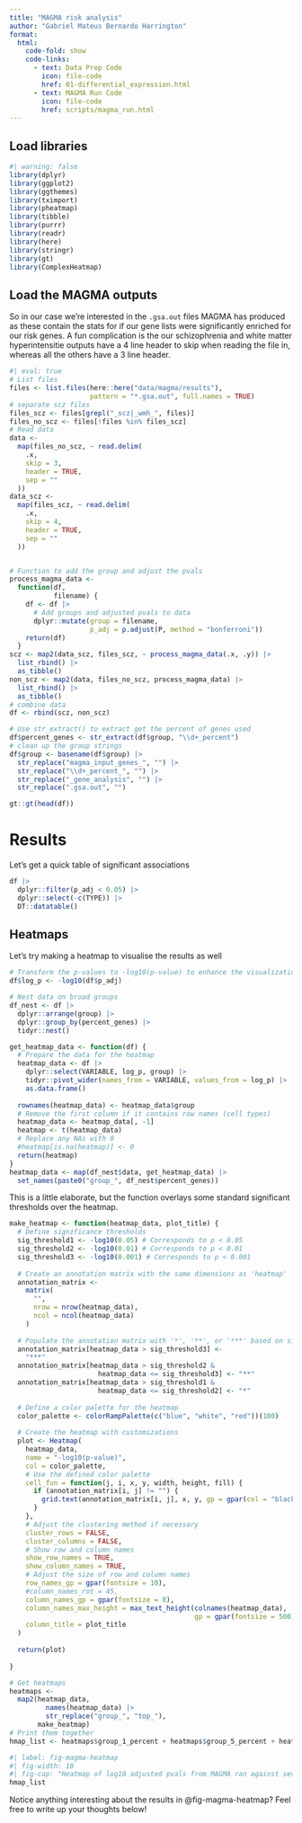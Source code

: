 ```yaml
---
title: "MAGMA risk analysis"
author: "Gabriel Mateus Bernardo Harrington"
format: 
  html:
    code-fold: show
    code-links: 
      - text: Data Prep Code
        icon: file-code
        href: 01-differential_expression.html
      - text: MAGMA Run Code
        icon: file-code
        href: scripts/magma_run.html
---
```


## Load libraries

```r
#| warning: false
library(dplyr)
library(ggplot2)
library(ggthemes)
library(tximport)
library(pheatmap)
library(tibble)
library(purrr)
library(readr)
library(here)
library(stringr)
library(gt)
library(ComplexHeatmap)
```

## Load the MAGMA outputs

So in our case we're interested in the `.gsa.out` files MAGMA has produced as these contain the stats for if our gene lists were significantly enriched for our risk genes.
A fun complication is the our schizophrenia and white matter hyperintensitie outputs have a 4 line header to skip when reading the file in, whereas all the others have a 3 line header.

```r
#| eval: true
# List files
files <- list.files(here::here("data/magma/results"), 
                    pattern = "*.gsa.out", full.names = TRUE)
# separate scz files
files_scz <- files[grepl("_scz|_wmh_", files)]
files_no_scz <- files[!files %in% files_scz]
# Read data
data <-
  map(files_no_scz, ~ read.delim(
    .x,
    skip = 3,
    header = TRUE,
    sep = ""
  ))
data_scz <-
  map(files_scz, ~ read.delim(
    .x,
    skip = 4,
    header = TRUE,
    sep = ""
  ))


# Function to add the group and adjust the pvals
process_magma_data <-
  function(df,
           filename) {
    df <- df |> 
      # Add groups and adjusted pvals to data
      dplyr::mutate(group = filename, 
                    p_adj = p.adjust(P, method = "bonferroni"))
    return(df)
  }
scz <- map2(data_scz, files_scz, ~ process_magma_data(.x, .y)) |>
  list_rbind() |>
  as_tibble()
non_scz <- map2(data, files_no_scz, process_magma_data) |>
  list_rbind() |>
  as_tibble()
# combine data
df <- rbind(scz, non_scz)

# Use str_extract() to extract get the percent of genes used
df$percent_genes <- str_extract(df$group, "\\d+_percent")
# clean up the group strings
df$group <- basename(df$group) |>
  str_replace("magma_input_genes_", "") |>
  str_replace("\\d+_percent_", "") |>
  str_replace("_gene_analysis", "") |>
  str_replace(".gsa.out", "")

gt::gt(head(df))
```

# Results

Let's get a quick table of significant associations

```r
df |>
  dplyr::filter(p_adj < 0.05) |>
  dplyr::select(-c(TYPE)) |>
  DT::datatable()
```

## Heatmaps

Let's try making a heatmap to visualise the results as well

```r
# Transform the p-values to -log10(p-value) to enhance the visualization of small p-values
df$log_p <- -log10(df$p_adj)

# Nest data on broad groups
df_nest <- df |> 
  dplyr::arrange(group) |>
  dplyr::group_by(percent_genes) |>
  tidyr::nest()

get_heatmap_data <- function(df) {
  # Prepare the data for the heatmap
  heatmap_data <- df |>
    dplyr::select(VARIABLE, log_p, group) |>
    tidyr::pivot_wider(names_from = VARIABLE, values_from = log_p) |>
    as.data.frame()
  
  rownames(heatmap_data) <- heatmap_data$group
  # Remove the first column if it contains row names (cell types)
  heatmap_data <- heatmap_data[, -1]
  heatmap <- t(heatmap_data)
  # Replace any NAs with 0
  #heatmap[is.na(heatmap)] <- 0
  return(heatmap)
}
heatmap_data <- map(df_nest$data, get_heatmap_data) |>
  set_names(paste0("group_", df_nest$percent_genes))
```

This is a little elaborate, but the function overlays some standard significant thresholds over the heatmap.

```r
make_heatmap <- function(heatmap_data, plot_title) {
  # Define significance thresholds
  sig_threshold1 <- -log10(0.05) # Corresponds to p < 0.05
  sig_threshold2 <- -log10(0.01) # Corresponds to p < 0.01
  sig_threshold3 <- -log10(0.001) # Corresponds to p < 0.001
  
  # Create an annotation matrix with the same dimensions as 'heatmap'
  annotation_matrix <-
    matrix(
      "",
      nrow = nrow(heatmap_data),
      ncol = ncol(heatmap_data)
    )
  
  # Populate the annotation matrix with '*', '**', or '***' based on significance levels
  annotation_matrix[heatmap_data > sig_threshold3] <-
    "***"
  annotation_matrix[heatmap_data > sig_threshold2 &
                      heatmap_data <= sig_threshold3] <- "**"
  annotation_matrix[heatmap_data > sig_threshold1 &
                      heatmap_data <= sig_threshold2] <- "*"
  
  # Define a color palette for the heatmap
  color_palette <- colorRampPalette(c("blue", "white", "red"))(100)
  
  # Create the heatmap with customizations
  plot <- Heatmap(
    heatmap_data,
    name = "-log10(p-value)",
    col = color_palette,
    # Use the defined color palette
    cell_fun = function(j, i, x, y, width, height, fill) {
      if (annotation_matrix[i, j] != "") {
        grid.text(annotation_matrix[i, j], x, y, gp = gpar(col = "black", fontsize = 10))
      }
    },
    # Adjust the clustering method if necessary
    cluster_rows = FALSE,
    cluster_columns = FALSE,
    # Show row and column names
    show_row_names = TRUE,
    show_column_names = TRUE,
    # Adjust the size of row and column names
    row_names_gp = gpar(fontsize = 10),
    #column_names_rot = 45,
    column_names_gp = gpar(fontsize = 8),
    column_names_max_height = max_text_height(colnames(heatmap_data),
                                              gp = gpar(fontsize = 500)),
    column_title = plot_title
  )
  
  return(plot)
  
}

# Get heatmaps
heatmaps <-
  map2(heatmap_data,
         names(heatmap_data) |>
         str_replace("group_", "top_"),
       make_heatmap)
# Print them together
hmap_list <- heatmaps$group_1_percent + heatmaps$group_5_percent + heatmaps$group_10_percent
```

```r
#| label: fig-magma-heatmap
#| fig-width: 10
#| fig-cap: "Heatmap of log10 adjusted pvals from MAGMA ran against several GWAS backgrounds"
hmap_list
```

Notice anything interesting about the results in @fig-magma-heatmap?
Feel free to write up your thoughts below!

